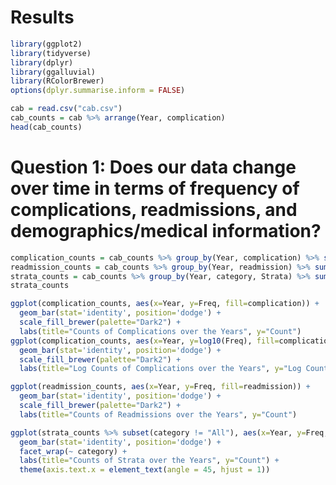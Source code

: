 # Results
```r
library(ggplot2)
library(tidyverse)
library(dplyr)
library(ggalluvial)
library(RColorBrewer)
options(dplyr.summarise.inform = FALSE)

cab = read.csv("cab.csv")
cab_counts = cab %>% arrange(Year, complication)
head(cab_counts)
```

# Question 1: Does our data change over time in terms of frequency of complications, readmissions, and demographics/medical information?
```r
complication_counts = cab_counts %>% group_by(Year, complication) %>% summarise(Freq=sum(Count))
readmission_counts = cab_counts %>% group_by(Year, readmission) %>% summarise(Freq=sum(Count))
strata_counts = cab_counts %>% group_by(Year, category, Strata) %>% summarise(Freq=sum(Count))
strata_counts
```

```r
ggplot(complication_counts, aes(x=Year, y=Freq, fill=complication)) +
  geom_bar(stat='identity', position='dodge') +
  scale_fill_brewer(palette="Dark2") +
  labs(title="Counts of Complications over the Years", y="Count")
ggplot(complication_counts, aes(x=Year, y=log10(Freq), fill=complication)) +
  geom_bar(stat='identity', position='dodge') +
  scale_fill_brewer(palette="Dark2") +
  labs(title="Log Counts of Complications over the Years", y="Log Count")
```

```r
ggplot(readmission_counts, aes(x=Year, y=Freq, fill=readmission)) +
  geom_bar(stat='identity', position='dodge') +
  scale_fill_brewer(palette="Dark2") +
  labs(title="Counts of Readmissions over the Years", y="Count")
```

```r
ggplot(strata_counts %>% subset(category != "All"), aes(x=Year, y=Freq, fill=Strata)) +
  geom_bar(stat='identity', position='dodge') +
  facet_wrap(~ category) +
  labs(title="Counts of Strata over the Years", y="Count") +
  theme(axis.text.x = element_text(angle = 45, hjust = 1))
```


```r

```





